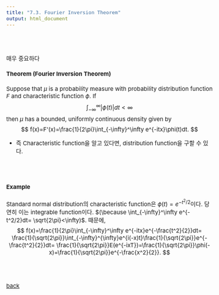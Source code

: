 ---
title: "7.3. Fourier Inversion Theorem"
output: html_document
---

<style type="text/css">
  body, td {
    font-size: 15px;
  }
pre {
  font-size: 15px
}
</style>

<br>
<br>

매우 중요하다

#### Theorem (Fourier Inversion Theorem)
Suppose that $\mu$ is a probability measure with probability distribution function $F$ and characteristic function $\phi$.
If 
$$
\int_{-\infty}^\infty |\phi(t)|dt<\infty
$$
then $\mu$ has a bounded, uniformly continuous density given by
$$
f(x)=F'(x)=\frac{1}{2\pi}\int_{-\infty}^\infty e^{-itx}\phi(t)dt.
$$

   * 즉 Characteristic function을 알고 있다면, distribution function을 구할 수 있다.   

<br>
<br>

#### Example
Standard normal distribution의 characteristic function은 $\phi(t)=e^{-t^2/2}$이다. 당연히 이는 integrable function이다. $(\because \int_{-\infty}^\infty e^{-t^2/2}dt= \sqrt{2\pi}<\infty)$.
때문에,
$$
f(x)=\frac{1}{2\pi}\int_{-\infty}^\infty e^{-itx}e^{-\frac{t^2}{2}}dt= \frac{1}{\sqrt{2\pi}}\int_{-\infty}^{\infty}e^{i(-x)t}\frac{1}{\sqrt{2\pi}}e^{-\frac{t^2}{2}}dt= \frac{1}{\sqrt{2\pi}}E(e^{-ixT})=\frac{1}{\sqrt{2\pi}}\phi(-x)=\frac{1}{\sqrt{2\pi}}e^{-\frac{x^2}{2}}.
$$

<br>
<br>

[back](../probability1.html)   